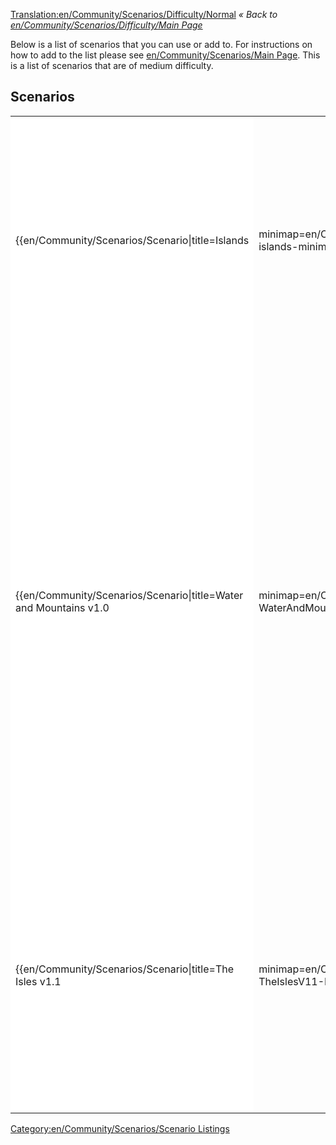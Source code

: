 [[Translation:en/Community/Scenarios/Difficulty/Normal]]
''« Back to [[en/Community/Scenarios/Difficulty/Main Page]]''

[[Category:en/Community/Scenarios/Scenario Listings]]

Below is a list of scenarios that you can use or add to. For instructions on how to add to the list please see [[en/Community/Scenarios/Main Page]]. This is a list of scenarios that are of medium difficulty.

==Scenarios==

{|
|-
|style="border:none;background:white"|

{{en/Community/Scenarios/Scenario|title=Islands
|minimap=en/Community/Scenarios/Scn-islands-minimap.png
|screenshot=en/Community/Scenarios/Scn-islands-screenshot.png
|description=Transport passengers, mail, maize, copper ore, water, diamonds and oil on a small, hilly map with lots of water. Included by default in OpenTTD 0.4.5 and later versions.
|difficulty=Normal
|setting=[[en/Manual/Climates]]
|size=128x128
|relief=Hilly
|towns=Normal
|industries=Normal
|realworld=No
|version=0.4.5+
|author=Zimri
|download_url=
}}

|style="border:none;background:white"|

{{en/Community/Scenarios/Scenario|title=Echo
|minimap=en/Community/Scenarios/Scn-echo-minimap.png
|screenshot=en/Community/Scenarios/Scn-echo-screenshot.png
|description=A sub-tropical scenario with two main continents surrounded by sea and a river crossing the map in NE-SW direction. The NW corner of the scenario is quite mountainous. Included by default in OpenTTD 0.4.5 and later.
|difficulty=Normal
|setting=[[en/Manual/Climates]]
|size=256x256
|relief=Hilly
|towns=Normal
|industries=Low
|realworld=No
|version=0.4.5+
|author=S. Morris (Jungle)
|download_url=
}}

|-

|style="border:none;background:white"|

{{en/Community/Scenarios/Scenario|title=Water and Mountains v1.0
|minimap=en/Community/Scenarios/Scn-WaterAndMountainsV10-MiniMap.png
|screenshot=en/Community/Scenarios/Scn-WaterAndMountainsV10-Screenshot.png
|description=The map is very hilly and has relatively few (and also small) towns and industries. I'll add some comments on recommend newgrfs soon.
'''Important Note:''' This scenario only runs on nightly version r8148 or newer, which can be downloaded [http://www.openttd.org/nightly.php here]<!-- or 0.6 when it is released -->. The map cannot be played with any of 0.5.0 RCs or the upcoming final 0.5.0.
|difficulty=Normal
|setting=[[en/Manual/Climates]]
|size=512x512
|relief=Hilly
|towns=Low
|industries=Low
|realworld=No
|version=Nightly r8148 or newer
|author=Sleepie
|download_url=http://jupix.info/openttd/scenarios/WaterAndMountainsV10.scn
}}

|style="border:none;background:white"|

{{en/Community/Scenarios/Scenario|title=Snowy Highlands v0.5
|minimap=en/Community/Scenarios/Scn-snowy highlands-minimap.png
|screenshot=en/Community/Scenarios/Scn-SnowyHighlandsV05-Screenshot.png
|description=The map has rough snowy mountains and deep valleys. So it should be a bit more challenging to build the infrastructure ;-) There are about 200 towns on the map, which is not that much compared to the map size. All towns are relativly small and towns above the snowline needs monthly food-service to grow. Towns and industries are not too close together. So at least in the early years some pre-planning is necessary to start an successful transport empire.
|difficulty=Normal
|setting=[[en/Manual/Climates]]
|size=2048x2048
|relief=Hilly
|towns=Normal
|industries=Normal
|realworld=No
|version=0.5.0 RC 5 or newer
|author=Sleepie
|download_url=http://jupix.info/openttd/scenarios/SnowyHighlandsV05.scn
}}

|-

|style="border:none;background:white"|

{{en/Community/Scenarios/Scenario|title=The Isles v1.1
|minimap=en/Community/Scenarios/Scn-TheIslesV11-Minimap.png
|screenshot=en/Community/Scenarios/Scn-TheIslesV11-Screenshot.png
|description=A sub-tropical scenario with many different-sized islands.
|difficulty=Normal
|setting=[[en/Manual/Climates]]
|size=1024x1024
|relief=Flat
|towns=High
|industries=Normal
|realworld=No
|version=0.4.8+
|author=thebrightside
|download_url=http://www.tt-forums.net/download.php?id=66220
}}

|style="border:none;background:white"|

{{en/Community/Scenarios/Scenario|title=Tropical River
|minimap=en/Community/Scenarios/Scn-TropicalRiver-Minimap.png
|screenshot=en/Community/Scenarios/Scn-TropicalRiver-Screenshot.png
|description=The map is 1024x128 and features a long (though very wide) snaking river passing through a desert areas with farms and tropical greenery at each end. Hopefully you will find this quite a challenge. Play without long bridges for the full effect!
|difficulty=Normal
|setting=[[en/Manual/Climates]]
|size=1024x128
|relief=Very Flat
|towns=Normal
|industries=Normal
|realworld=No
|version=0.4.8+
|author=Viole Falushe
|download_url=http://www.tt-forums.net/download.php?id=68048
}}

|}